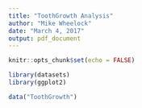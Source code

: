 ```yaml
---
title: "ToothGrowth Analysis"
author: "Mike Wheelock"
date: "March 4, 2017"
output: pdf_document
---
```


```r
knitr::opts_chunk$set(echo = FALSE)
```

```r
library(datasets)
library(ggplot2)

data("ToothGrowth")
```